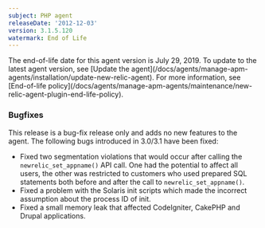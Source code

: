 ```yaml
---
subject: PHP agent
releaseDate: '2012-12-03'
version: 3.1.5.120
watermark: End of Life
---
```


<Callout variant="important">
  The end-of-life date for this agent version is July 29, 2019. To update to the latest agent version, see [Update the agent](/docs/agents/manage-apm-agents/installation/update-new-relic-agent). For more information, see [End-of-life policy](/docs/agents/manage-apm-agents/maintenance/new-relic-agent-plugin-end-life-policy).
</Callout>

### Bugfixes

This release is a bug-fix release only and adds no new features to the agent. The following bugs introduced in 3.0/3.1 have been fixed:

* Fixed two segmentation violations that would occur after calling the `newrelic_set_appname()` API call. One had the potential to affect all users, the other was restricted to customers who used prepared SQL statements both before and after the call to `newrelic_set_appname()`.
* Fixed a problem with the Solaris init scripts which made the incorrect assumption about the process ID of init.
* Fixed a small memory leak that affected CodeIgniter, CakePHP and Drupal applications.
